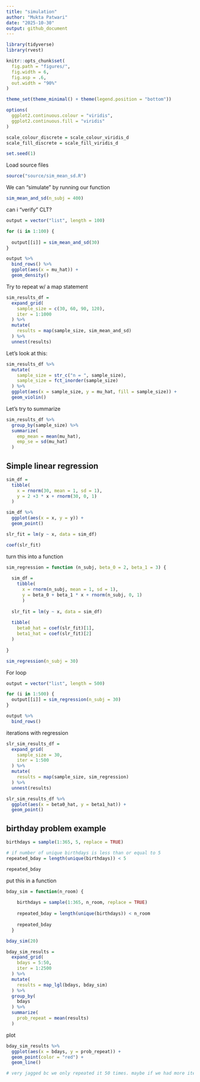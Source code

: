 ```yaml
---
title: "simulation"
author: "Mukta Patwari"
date: "2025-10-30"
output: github_document
---
```


```r
library(tidyverse)
library(rvest)

knitr::opts_chunk$set(
  fig.path = "figures/",
  fig.width = 6,
  fig.asp = .6,
  out.width = "90%"
)

theme_set(theme_minimal() + theme(legend.position = "bottom"))

options(
  ggplot2.continuous.colour = "viridis",
  ggplot2.continuous.fill = "viridis"
)

scale_colour_discrete = scale_colour_viridis_d
scale_fill_discrete = scale_fill_viridis_d

set.seed(1)
```

Load source files

```r
source("source/sim_mean_sd.R")
```

We can "simulate" by running our function

```r
sim_mean_and_sd(n_subj = 400)
```

can i "verify" CLT?

```r
output = vector("list", length = 100)

for (i in 1:100) {
  
  output[[i]] = sim_mean_and_sd(30)
}

output %>% 
  bind_rows() %>% 
  ggplot(aes(x = mu_hat)) +
  geom_density()
```

Try to repeat w/ a map statement

```r
sim_results_df =
  expand_grid(
    sample_size = c(30, 60, 90, 120),
    iter = 1:1000
  ) %>% 
  mutate(
    results = map(sample_size, sim_mean_and_sd)
  ) %>% 
  unnest(results)
```

Let's look at this:

```r
sim_results_df %>% 
  mutate(
    sample_size = str_c("n = ", sample_size),
    sample_size = fct_inorder(sample_size)
  ) %>% 
  ggplot(aes(x = sample_size, y = mu_hat, fill = sample_size)) +
  geom_violin()
```

Let's try to summarize

```r
sim_results_df %>% 
  group_by(sample_size) %>% 
  summarize(
    emp_mean = mean(mu_hat),
    emp_se = sd(mu_hat)
  )
```

## Simple linear regression

```r
sim_df =
  tibble(
    x = rnorm(30, mean = 1, sd = 1),
    y = 2 +3 * x + rnorm(30, 0, 1)
  )

sim_df %>% 
  ggplot(aes(x = x, y = y)) +
  geom_point()

slr_fit = lm(y ~ x, data = sim_df)

coef(slr_fit)
```

turn this into a function

```r
sim_regression = function (n_subj, beta_0 = 2, beta_1 = 3) {
  
  sim_df =
    tibble(
      x = rnorm(n_subj, mean = 1, sd = 1),
      y = beta_0 + beta_1 * x + rnorm(n_subj, 0, 1)
      )
  
  slr_fit = lm(y ~ x, data = sim_df)
  
  tibble(
    beta0_hat = coef(slr_fit)[1],
    beta1_hat = coef(slr_fit)[2]
  )
  
}
```

```r
sim_regression(n_subj = 30)
```

For loop

```r
output = vector("list", length = 500)

for (i in 1:500) {
  output[[i]] = sim_regression(n_subj = 30)
}

output %>% 
  bind_rows()

```

iterations with regression

```r
slr_sim_results_df =
  expand_grid(
    sample_size = 30,
    iter = 1:500
  ) %>% 
  mutate(
    results = map(sample_size, sim_regression)
  ) %>% 
  unnest(results)

slr_sim_results_df %>% 
  ggplot(aes(x = beta0_hat, y = beta1_hat)) +
  geom_point()
```

## birthday problem example

```r
birthdays = sample(1:365, 5, replace = TRUE)

# if number of unique birthdays is less than or equal to 5
repeated_bday = length(unique(birthdays)) < 5

repeated_bday

```

put this in a function

```r
bday_sim = function(n_room) {
  
    birthdays = sample(1:365, n_room, replace = TRUE)
    
    repeated_bday = length(unique(birthdays)) < n_room
    
    repeated_bday
  }
```

```r
bday_sim(20)
```

```r
bday_sim_results =
  expand_grid(
    bdays = 5:50,
    iter = 1:2500
  ) %>% 
  mutate(
    results = map_lgl(bdays, bday_sim)
  ) %>% 
  group_by(
    bdays
  ) %>% 
  summarize(
    prob_repeat = mean(results)
  )
```

plot

```r
bday_sim_results %>% 
  ggplot(aes(x = bdays, y = prob_repeat)) +
  geom_point(color = "red") +
  geom_line()

# very jagged bc we only repeated it 50 times. maybe if we had more iterations it would be smoother. when i change code so that iter = 1:2500, it's less jagged


```

